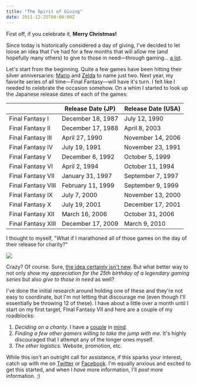 ```yaml
---
title: "The Spirit of Giving"
date: 2011-12-25T00:00:00Z
---
```


First off, if you celebrate it, **Merry Christmas!**

Since today is historically considered a day of giving, I've decided to let loose an idea that I've had for a few months that will allow me (and hopefully many others) to give to those in need—through gaming... [a lot][1].

Let's start from the beginning. Quite a few games have been hitting their silver anniversaries: [Mario][2] and [Zelda][3] to name just two. Next year, my favorite series of all time—Final Fantasy—will have it's turn. I felt like I needed to celebrate the occasion somehow. On a whim I started to look up the Japanese release dates of each of the games:


|                    | Release Date (JP) | Release Date (USA) |
| ------------------ | ----------------- | ------------------ |
| Final Fantasy I    | December 18, 1987 | July 12, 1990      |
| Final Fantasy II   | December 17, 1988 | April 8, 2003      |
| Final Fantasy III  | April 27, 1990    | November 14, 2006  |
| Final Fantasy IV   | July 19, 1991     | November 23, 1991  |
| Final Fantasy V    | December 6, 1992  | October 5, 1999    |
| Final Fantasy VI   | April 2, 1994     | October 11, 1994   |
| Final Fantasy VII  | January 31, 1997  | September 7, 1997  |
| Final Fantasy VIII | February 11, 1999 | September 9, 1999  |
| Final Fantasy IX   | July 7, 2000      | November 13, 2000  |
| Final Fantasy X    | July 19, 2001     | December 17, 2001  |
| Final Fantasy XII  | March 16, 2006    | October 31, 2006   |
| Final Fantasy XIII | December 17, 2009 | March 9, 2010      |

I thought to myself, "What if I marathoned all of those games on the day of their release for charity?"

![](/journal/2011/the-spirit-of-giving/tsogwallpaper.jpg)

Crazy? Of course. Sure, [the idea certainly isn't new][4]. But what better way to not only _show my appreciation for the 25th birthday of a legendary gaming series_ but also _give to those in need_ as well?

I've done the initial research around holding one of these and they're not easy to coordinate, but I'm not letting that discourage me (even though I'll essentially be throwing 12 of these). I have about a little over a month until I start on my first target, FInal Fantasy VII and here are a couple of my roadblocks:

1. _Deciding on a charity._ I have a [couple][5] in [mind][6].
2. _Finding a few other gamers willing to take the jump with me._ It's highly discouraged that I attempt any of the longer ones myself.
3. _The other logistics._ Website, promotion, etc.

While this isn't an outright call for assistance, if this sparks your interest, catch up with me on [Twitter][7] or [Facebook][8]. I'm equally anxious and excited to get this started, and when I _have_ more information, I'll _post_ more information. ;)

[1]: http://4.bp.blogspot.com/_D_Z-D2tzi14/S8TRIo4br3I/AAAAAAAACv4/Zh7_GcMlRKo/s400/ALOT.png
[2]: http://www.nintendo.com/sites/mario/
[3]: http://zelda.nintendo.com/
[4]: http://www.mariomarathon.com/
[5]: http://www.extra-life.org/
[6]: http://childsplaycharity.org/
[7]: https://twitter.com/bryanveloso
[8]: https://www.facebook.com/bryanveloso
